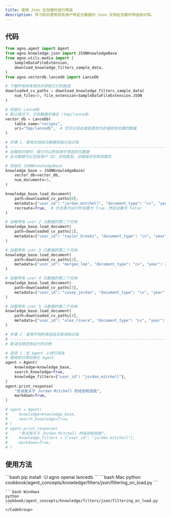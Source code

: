 ```yaml
---
title: 使用 Json 在加载时进行筛选
description: 学习如何使用具有用户特定元数据的 Json 文档在加载时筛选知识库。
---
```


## 代码

```python
from agno.agent import Agent
from agno.knowledge.json import JSONKnowledgeBase
from agno.utils.media import (
    SampleDataFileExtension,
    download_knowledge_filters_sample_data,
)
from agno.vectordb.lancedb import LanceDb

# 下载所有样本简历并获取它们的路径
downloaded_cv_paths = download_knowledge_filters_sample_data(
    num_files=5, file_extension=SampleDataFileExtension.JSON
)

# 初始化 LanceDB
# 默认情况下，它将数据存储在 /tmp/lancedb
vector_db = LanceDb(
    table_name="recipes",
    uri="tmp/lancedb",  # 您可以将此路径更改为存储其他位置的数据
)

# 步骤 1：使用文档和元数据初始化知识库
# ------------------------------------------------------------------------------
# 加载知识库时，我们可以附加用于筛选的元数据
# 此元数据可以包括用户 ID、文档类型、日期或任何其他属性

# 初始化 JSONKnowledgeBase
knowledge_base = JSONKnowledgeBase(
    vector_db=vector_db,
    num_documents=5,
)

knowledge_base.load_document(
    path=downloaded_cv_paths[0],
    metadata={"user_id": "jordan_mitchell", "document_type": "cv", "year": 2025},
    recreate=True,  # 仅在首次运行时设置为 True，然后设置为 False
)

# 加载带有 user_2 元数据的第二个文档
knowledge_base.load_document(
    path=downloaded_cv_paths[1],
    metadata={"user_id": "taylor_brooks", "document_type": "cv", "year": 2025},
)

# 加载带有 user_3 元数据的第二个文档
knowledge_base.load_document(
    path=downloaded_cv_paths[2],
    metadata={"user_id": "morgan_lee", "document_type": "cv", "year": 2025},
)

# 加载带有 user_4 元数据的第二个文档
knowledge_base.load_document(
    path=downloaded_cv_paths[3],
    metadata={"user_id": "casey_jordan", "document_type": "cv", "year": 2025},
)

# 加载带有 user_5 元数据的第二个文档
knowledge_base.load_document(
    path=downloaded_cv_paths[4],
    metadata={"user_id": "alex_rivera", "document_type": "cv", "year": 2025},
)

# 步骤 2：使用不同的筛选组合查询知识库
# ------------------------------------------------------------------------------
# 取消注释您想运行的示例

# 选项 1：在 Agent 上进行筛选
# 使用知识库初始化 Agent
agent = Agent(
    knowledge=knowledge_base,
    search_knowledge=True,
    knowledge_filters={"user_id": "jordan_mitchell"},
)
agent.print_response(
    "告诉我关于 Jordan Mitchell 的经验和技能",
    markdown=True,
)

# agent = Agent(
#     knowledge=knowledge_base,
#     search_knowledge=True,
# )
# agent.print_response(
#     "告诉我关于 Jordan Mitchell 的经验和技能",
#     knowledge_filters = {"user_id": "jordan_mitchell"},
#     markdown=True,
# )
```

## 使用方法

<Steps>
  <Step title="安装库">
    ```bash
    pip install -U agno openai lancedb
    ```
  </Step>

  <Step title="运行示例">
    <CodeGroup>
    ```bash Mac
    python cookbook/agent_concepts/knowledge/filters/json/filtering_on_load.py
    ```

    ```bash Windows
    python cookbook/agent_concepts/knowledge/filters/json/filtering_on_load.py
    ```
    </CodeGroup>
  </Step>
</Steps>